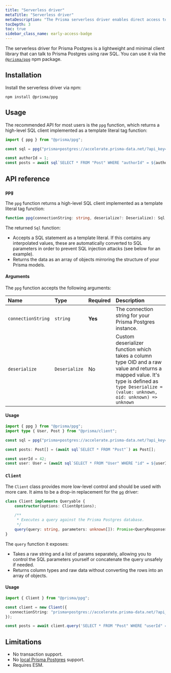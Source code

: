 ```yaml
---
title: "Serverless driver"
metaTitle: "Serverless driver"
metaDescription: "The Prisma serverless driver enables direct access to Prisma Postgres via HTTP."
tocDepth: 3
toc: true
sidebar_class_name: early-access-badge
---
```


The serverless driver for Prisma Postgres is a lightweight and minimal client library that can talk to Prisma Postgres using raw SQL. You can use it via the [`@prisma/ppg`](https://github.com/prisma/ppg-client/tree/main) npm package.

## Installation

Install the serverless driver via npm:

```terminal
npm install @prisma/ppg
```

## Usage

The recommended API for most users is the `ppg` function, which returns a high-level SQL client implemented as a template literal tag function:

```ts
import { ppg } from "@prisma/ppg";

const sql = ppg("prisma+postgres://accelerate.prisma-data.net/?api_key=...");

const authorId = 1;
const posts = await sql`SELECT * FROM "Post" WHERE "authorId" = ${authorId}`;
```

## API reference

### `ppg`

The `ppg` function returns a high-level SQL client implemented as a template literal tag function:

```ts
function ppg(connectionString: string, deserialize?: Deserialize): Sql;
```

The returned `Sql` function:

- Accepts a SQL statement as a template literal. If this contains any interpolated values, these are automatically converted to SQL parameters in order to prevent SQL injection attacks (see below for an example).
- Returns the data as an array of objects mirroring the structure of your Prisma models.

#### Arguments

The `ppg` function accepts the following arguments:

| Name               | Type          | Required | Description                                                                                                                                                                                   |
| :----------------- | :------------ | :------- | :-------------------------------------------------------------------------------------------------------------------------------------------------------------------------------------------- |
| `connectionString` | `string`      | **Yes**  | The connection string for your Prisma Postgres instance.                                                                                                                                      |
| `deserialize`      | `Deserialize` | No       | Custom deserializer function which takes a column type OID and a raw value and returns a mapped value. It's type is defined as `type Deserialize = (value: unknown, oid: unknown) => unknown` |

#### Usage

```ts
import { ppg } from "@prisma/ppg";
import type { User, Post } from "@prisma/client";

const sql = ppg("prisma+postgres://accelerate.prisma-data.net/?api_key=...");

const posts: Post[] = (await sql`SELECT * FROM "Post"`) as Post[];

const userId = 42;
const user: User = (await sql`SELECT * FROM "User" WHERE "id" = ${userId}`) as User;
```

### `Client`

The `Client` class provides more low-level control and should be used with more care. It aims to be a drop-in replacement for the [`pg`](https://node-postgres.com/) driver:

```ts
class Client implements Queryable {
    constructor(options: ClientOptions);

    /**
     * Executes a query against the Prisma Postgres database.
     */
    query(query: string, parameters: unknown[]): Promise<QueryResponse>;
}
```

The `query` function it exposes:

- Takes a raw string and a list of params separately, allowing you to control the SQL parameters yourself or concatenate the query unsafely if needed.
- Returns column types and raw data without converting the rows into an array of objects.

#### Usage

```ts
import { Client } from "@prisma/ppg";

const client = new Client({
  connectionString: "prisma+postgres://accelerate.prisma-data.net/?api_key=...",
});

const posts = await client.query('SELECT * FROM "Post" WHERE "userId" = $1', [1]);
```

## Limitations

- No transaction support.
- No [local Prisma Postgres](/postgres/database/local-development) support.
- Requires ESM.

